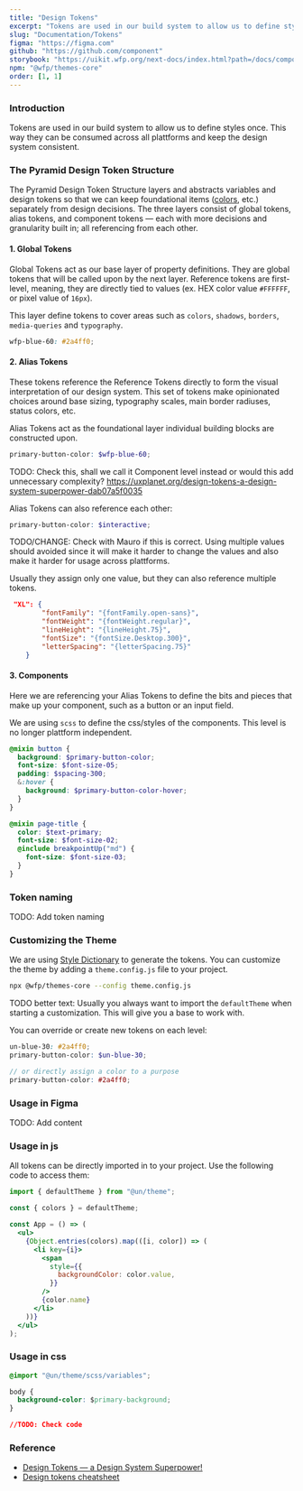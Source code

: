 ```yaml
---
title: "Design Tokens"
excerpt: "Tokens are used in our build system to allow us to define styles once. This way they can be consumed across all plattforms and keep the design system consistent."
slug: "Documentation/Tokens"
figma: "https://figma.com"
github: "https://github.com/component"
storybook: "https://uikit.wfp.org/next-docs/index.html?path=/docs/components-button--button-regular"
npm: "@wfp/themes-core"
order: [1, 1]
---
```


### Introduction

Tokens are used in our build system to allow us to define styles once. This way they can be consumed across all plattforms and keep the design system consistent.

<FigmaImage document="wFEEbUEWrlfMhs2a1S2RTp" node="1100:357" background />

### The Pyramid Design Token Structure

The Pyramid Design Token Structure layers and abstracts variables and design tokens so that we can keep foundational items ([colors](/Guidelines/colors), etc.) separately from design decisions.
The three layers consist of global tokens, alias tokens, and component tokens — each with more decisions and granularity built in; all referencing from each other.

<FigmaImage document="wFEEbUEWrlfMhs2a1S2RTp" node="1103:378" background />

#### 1. Global Tokens

<FigmaImage document="wFEEbUEWrlfMhs2a1S2RTp" node="1125:493" background />

Global Tokens act as our base layer of property definitions. They are global tokens that will be called upon by the next layer. Reference tokens are first-level, meaning, they are directly tied to values (ex. HEX color value `#FFFFFF`, or pixel value of `16px`).

This layer define tokens to cover areas such as `colors`, `shadows`, `borders`, `media-queries` and `typography`.

```scss
wfp-blue-60: #2a4ff0;
```

#### 2. Alias Tokens

<FigmaImage document="wFEEbUEWrlfMhs2a1S2RTp" node="1125:521" background />

These tokens reference the Reference Tokens directly to form the visual interpretation of our design system. This set of tokens make opinionated choices around base sizing, typography scales, main border radiuses, status colors, etc.

Alias Tokens act as the foundational layer individual building blocks are constructed upon.

```scss
primary-button-color: $wfp-blue-60;
```

TODO: Check this, shall we call it Component level instead or would this add unnecessary complexity? https://uxplanet.org/design-tokens-a-design-system-superpower-dab07a5f0035

Alias Tokens can also reference each other:

```scss
primary-button-color: $interactive;
```

TODO/CHANGE: Check with Mauro if this is correct. Using multiple values should avoided since it will make it harder to change the values and also make it harder for usage across plattforms.

Usually they assign only one value, but they can also reference multiple tokens.

```json
 "XL": {
        "fontFamily": "{fontFamily.open-sans}",
        "fontWeight": "{fontWeight.regular}",
        "lineHeight": "{lineHeight.75}",
        "fontSize": "{fontSize.Desktop.300}",
        "letterSpacing": "{letterSpacing.75}"
    }
```

#### 3. Components

Here we are referencing your Alias Tokens to define the bits and pieces that make up your component, such as a button or an input field.

We are using `scss` to define the css/styles of the components. This level is no longer plattform independent.

```scss
@mixin button {
  background: $primary-button-color;
  font-size: $font-size-05;
  padding: $spacing-300;
  &:hover {
    background: $primary-button-color-hover;
  }
}
```

```scss
@mixin page-title {
  color: $text-primary;
  font-size: $font-size-02;
  @include breakpointUp("md") {
    font-size: $font-size-03;
  }
}
```

### Token naming

TODO: Add token naming

### Customizing the Theme

We are using [Style Dictionary](https://amzn.github.io/style-dictionary) to generate the tokens.
You can customize the theme by adding a `theme.config.js` file to your project.

```bash
npx @wfp/themes-core --config theme.config.js
```

TODO better text: Usually you always want to import the `defaultTheme` when starting a customization. This will give you a base to work with.

You can override or create new tokens on each level:

```scss
un-blue-30: #2a4ff0;
primary-button-color: $un-blue-30;

// or directly assign a color to a purpose
primary-button-color: #2a4ff0;
```

### Usage in Figma

TODO: Add content

### Usage in js

All tokens can be directly imported in to your project. Use the following code to access them:

```jsx
import { defaultTheme } from "@un/theme";

const { colors } = defaultTheme;

const App = () => (
  <ul>
    {Object.entries(colors).map(([i, color]) => (
      <li key={i}>
        <span
          style={{
            backgroundColor: color.value,
          }}
        />
        {color.name}
      </li>
    ))}
  </ul>
);
```

### Usage in css

```css
@import "@un/theme/scss/variables";

body {
  background-color: $primary-background;
}

//TODO: Check code
```

### Reference

- [Design Tokens — a Design System Superpower!](https://uxplanet.org/design-tokens-a-design-system-superpower-dab07a5f0035)
- [Design tokens cheatsheet](https://uxdesign.cc/design-tokens-cheatsheet-927fc1404099)
